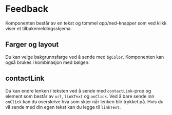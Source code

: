 
<Meta of={FeedbackStories} />

# Feedback

Komponenten består av en tekst og tommel opp/ned-knapper som ved klikk viser et tilbakemeldingsskjema.

## Farger og layout

Du kan velge bakgrunnsfarge ved å sende med `bgColor`. Komponenten kan også brukes i kombinasjon med bølgen.

## contactLink

Du kan endre lenken i teksten ved å sende med `contactLink`-prop og element som består av `url`, `linkText` og `onClick`.
Ved å bare sende inn `onClick` kan du overskrive hva som skjer når lenken blir trykket på.
Hvis du vil sende med din egen tekst kan du legge til `linkText`.

<Canvas of={FeedbackStories.Standard} />
<Controls of={FeedbackStories.Standard} />
